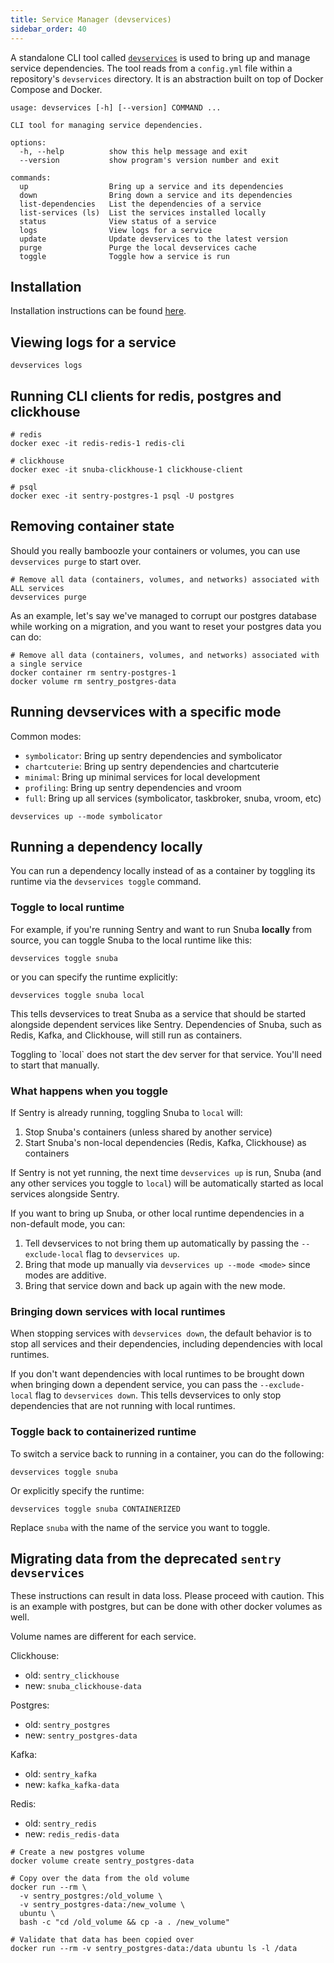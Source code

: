 ```yaml
---
title: Service Manager (devservices)
sidebar_order: 40
---
```


A standalone CLI tool called [`devservices`](https://github.com/getsentry/devservices) is used to bring up and manage service dependencies. The tool reads from a `config.yml` file within a repository's `devservices` directory. It is an abstraction built on top of Docker Compose and Docker.

```shell
usage: devservices [-h] [--version] COMMAND ...

CLI tool for managing service dependencies.

options:
  -h, --help          show this help message and exit
  --version           show program's version number and exit

commands:
  up                  Bring up a service and its dependencies
  down                Bring down a service and its dependencies
  list-dependencies   List the dependencies of a service
  list-services (ls)  List the services installed locally
  status              View status of a service
  logs                View logs for a service
  update              Update devservices to the latest version
  purge               Purge the local devservices cache
  toggle              Toggle how a service is run
```

## Installation

Installation instructions can be found [here](https://github.com/getsentry/devservices?tab=readme-ov-file#installation).

## Viewing logs for a service

```shell
devservices logs
```

## Running CLI clients for redis, postgres and clickhouse

```shell
# redis
docker exec -it redis-redis-1 redis-cli

# clickhouse
docker exec -it snuba-clickhouse-1 clickhouse-client

# psql
docker exec -it sentry-postgres-1 psql -U postgres
```

## Removing container state

Should you really bamboozle your containers or volumes, you can use `devservices purge` to start over.

```shell
# Remove all data (containers, volumes, and networks) associated with ALL services
devservices purge
```

As an example, let's say we've managed to corrupt our postgres
database while working on a migration, and you want to reset
your postgres data you can do:

```shell
# Remove all data (containers, volumes, and networks) associated with a single service
docker container rm sentry-postgres-1
docker volume rm sentry_postgres-data
```

## Running devservices with a specific mode

Common modes:

- `symbolicator`: Bring up sentry dependencies and symbolicator
- `chartcuterie`: Bring up sentry dependencies and chartcuterie
- `minimal`: Bring up minimal services for local development
- `profiling`: Bring up sentry dependencies and vroom
- `full`: Bring up all services (symbolicator, taskbroker, snuba, vroom, etc)

```shell
devservices up --mode symbolicator
```

## Running a dependency locally

You can run a dependency locally instead of as a container by toggling its runtime via the `devservices toggle` command.

### Toggle to local runtime

For example, if you're running Sentry and want to run Snuba **locally** from source, you can toggle Snuba to the local runtime like this:

```shell
devservices toggle snuba
```

or you can specify the runtime explicitly:

```shell
devservices toggle snuba local
```

This tells devservices to treat Snuba as a service that should be started alongside dependent services like Sentry. Dependencies of Snuba, such as Redis, Kafka, and Clickhouse, will still run as containers.

<Alert title="Note">
  Toggling to `local` does not start the dev server for that service. You'll need to start that manually.
</Alert>

### What happens when you toggle

If Sentry is already running, toggling Snuba to `local` will:
1. Stop Snuba's containers (unless shared by another service)
2. Start Snuba's non-local dependencies (Redis, Kafka, Clickhouse) as containers

If Sentry is not yet running, the next time `devservices up` is run, Snuba (and any other services you toggle to `local`) will be automatically started as local services alongside Sentry.

If you want to bring up Snuba, or other local runtime dependencies in a non-default mode, you can:
1. Tell devservices to not bring them up automatically by passing the `--exclude-local` flag to `devservices up`.
2. Bring that mode up manually via `devservices up --mode <mode>` since modes are additive.
3. Bring that service down and back up again with the new mode.

### Bringing down services with local runtimes

When stopping services with `devservices down`, the default behavior is to stop all services and their dependencies, including dependencies with local runtimes.

If you don't want dependencies with local runtimes to be brought down when bringing down a dependent service, you can pass the `--exclude-local` flag to `devservices down`. This tells devservices to only stop dependencies that are not running with local runtimes.

### Toggle back to containerized runtime

To switch a service back to running in a container, you can do the following:

```shell
devservices toggle snuba
```

Or explicitly specify the runtime:

```shell
devservices toggle snuba CONTAINERIZED
```

Replace `snuba` with the name of the service you want to toggle.

## Migrating data from the deprecated `sentry devservices`

<Alert level="warning" title="Important">
  These instructions can result in data loss. Please proceed with caution. This is an example with postgres, but can be done with other docker volumes as well.
</Alert>

Volume names are different for each service.

Clickhouse:
  - old: `sentry_clickhouse`
  - new: `snuba_clickhouse-data`

Postgres:
  - old: `sentry_postgres`
  - new: `sentry_postgres-data`

Kafka:
  - old: `sentry_kafka`
  - new: `kafka_kafka-data`

Redis:
  - old: `sentry_redis`
  - new: `redis_redis-data`

```shell
# Create a new postgres volume
docker volume create sentry_postgres-data

# Copy over the data from the old volume
docker run --rm \
  -v sentry_postgres:/old_volume \
  -v sentry_postgres-data:/new_volume \
  ubuntu \
  bash -c "cd /old_volume && cp -a . /new_volume"

# Validate that data has been copied over
docker run --rm -v sentry_postgres-data:/data ubuntu ls -l /data
```
